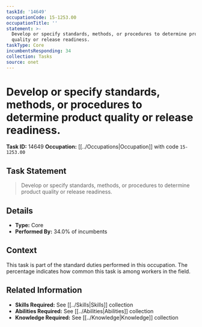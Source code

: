 ```yaml
---
taskId: '14649'
occupationCode: 15-1253.00
occupationTitle: ''
statement: >-
  Develop or specify standards, methods, or procedures to determine product
  quality or release readiness.
taskType: Core
incumbentsResponding: 34
collection: Tasks
source: onet
---
```

# Develop or specify standards, methods, or procedures to determine product quality or release readiness.

**Task ID:** 14649
**Occupation:** [[../Occupations|Occupation]] with code `15-1253.00`

## Task Statement

> Develop or specify standards, methods, or procedures to determine product quality or release readiness.

## Details

- **Type:** Core
- **Performed By:** 34.0% of incumbents

## Context

This task is part of the standard duties performed in this occupation. The percentage indicates how common this task is among workers in the field.

## Related Information

- **Skills Required:** See [[../Skills|Skills]] collection
- **Abilities Required:** See [[../Abilities|Abilities]] collection
- **Knowledge Required:** See [[../Knowledge|Knowledge]] collection
